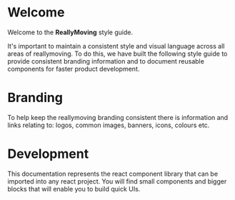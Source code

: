 
<Meta title="Welcome" />

# Welcome
Welcome to the **ReallyMoving** style guide. 

It's important to maintain a consistent style and visual language across all areas of reallymoving. To do this, we have built the following style guide to provide consistent branding information and to document reusable components for faster product development.

# Branding
To help keep the reallymoving branding consistent there is information and links relating to: logos, common images, banners, icons, colours etc.

# Development
This documentation represents the react component library that can be imported into any react project. You will find small components and bigger blocks that will enable you to build quick UIs.
